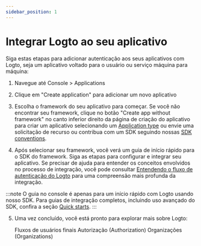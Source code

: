 ```yaml
---
sidebar_position: 1
---
```


# Integrar Logto ao seu aplicativo

Siga estas etapas para adicionar autenticação aos seus aplicativos com Logto, seja um aplicativo voltado para o usuário ou serviço máquina para máquina:

1. Navegue até <CloudLink to="/applications">Console > Applications</CloudLink>

2. Clique em "Create application" para adicionar um novo aplicativo

3. Escolha o framework do seu aplicativo para começar. Se você não encontrar seu framework, clique no botão "Create app without framework" no canto inferior direito da página de criação do aplicativo para criar um aplicativo selecionando um [Application type](/integrate-logto/application-data-structure/#application-types) ou envie uma solicitação de recurso ou contribua com um SDK seguindo nossas [SDK conventions](/developers/sdk-conventions).

4. Após selecionar seu framework, você verá um guia de início rápido para o SDK do framework. Siga as etapas para configurar e integrar seu aplicativo. Se precisar de ajuda para entender os conceitos envolvidos no processo de integração, você pode consultar [Entendendo o fluxo de autenticação do Logto](/integrate-logto/integrate-logto-into-your-application/understand-authentication-flow/) para uma compreensão mais profunda da integração.

:::note
O guia no console é apenas para um início rápido com Logto usando nosso SDK. Para guias de integração completos, incluindo uso avançado do SDK, confira a seção [Quick starts](/quick-starts).
:::

5. Uma vez concluído, você está pronto para explorar mais sobre Logto:

   <Url href="/end-user-flows">Fluxos de usuários finais</Url>
   <Url href="/authorization">Autorização (Authorization)</Url>
   <Url href="/organizations">Organizações (Organizations)</Url>
